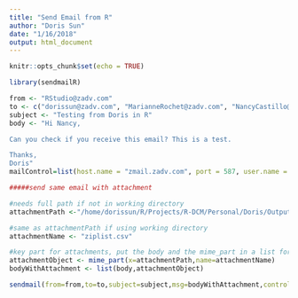 ```yaml
---
title: "Send Email from R"
author: "Doris Sun"
date: "1/16/2018"
output: html_document
---
```


```r
knitr::opts_chunk$set(echo = TRUE)
```


```r
library(sendmailR)

from <- "RStudio@zadv.com"
to <- c("dorissun@zadv.com", "MarianneRochet@zadv.com", "NancyCastillo@zadv.com")
subject <- "Testing from Doris in R"
body <- "Hi Nancy,

Can you check if you receive this email? This is a test.

Thanks,
Doris"                     
mailControl=list(host.name = "zmail.zadv.com", port = 587, user.name = "RStudio@zadv.com", passwd = "Winter2017", ssl=TRUE)

#####send same email with attachment

#needs full path if not in working directory
attachmentPath <-"/home/dorissun/R/Projects/R-DCM/Personal/Doris/Output/CodyAsk182017ziplist.csv"

#same as attachmentPath if using working directory
attachmentName <- "ziplist.csv"

#key part for attachments, put the body and the mime_part in a list for msg
attachmentObject <- mime_part(x=attachmentPath,name=attachmentName)
bodyWithAttachment <- list(body,attachmentObject)

sendmail(from=from,to=to,subject=subject,msg=bodyWithAttachment,control=mailControl)
```

